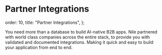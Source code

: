 # Partner Integrations

  order: 10,
  title: "Partner Integrations",
};

You need more than a database to build AI-native B2B apps. Nile partnered with world class companies across the entire stack, to provide you with
validated and documented integrations. Making it quick and easy to build your application from end to end.

<Cards>
  <Card file="./aws_bedrock.mdx" root="partners" icon="aws-bedrock.svg" />
  <Card file="./cohere.mdx" root="partners" icon="cohere.png" />
  <Card
    file="./confluent.mdx"
    root="partners"
    icon="confluent-cloud-logo.svg"
  />
  <Card file="./llamandex.mdx" root="partners" icon="llamaindex.svg" />
  <Card file="./modal.mdx" root="partners" icon="modal_logo_sm.svg" />
  <Card file="./netlify.mdx" root="partners" icon="netlify.svg" />
  <Card file="./vercel.mdx" root="partners" icon="vercel.svg" />
</Cards>
